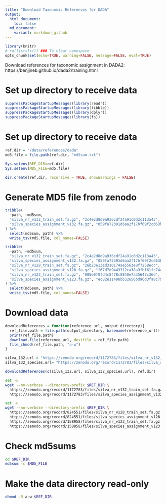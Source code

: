 ```yaml
---
title: "Download Taxonomic References for DADA"
output:
  html_document:
    toc: false
  md_document:
    variant: markdown_github
---
```


```r
library(knitr)
# rm(list=ls()) ### To clear namespace
opts_chunk$set(echo=TRUE, warning=FALSE, message=FALSE, eval=TRUE)
```

Download references for taxonomic assignment in DADA2:  https://benjjneb.github.io/dada2/training.html





# Set up directory to receive data
```r
suppressPackageStartupMessages(library(readr))
suppressPackageStartupMessages(library(tibble))
suppressPackageStartupMessages(library(dplyr))
suppressPackageStartupMessages(library(fs))
```

# Set up directory to receive data
```r
ref.dir = "/data/references/dada"
md5.file = file.path(ref.dir, "md5sum.txt")

Sys.setenv(REF_DIR=ref.dir)
Sys.setenv(MD5_FILE=md5.file)

dir.create(ref.dir, recursive = TRUE, showWarnings = FALSE)
```

# Generate MD5 file from zenodo
```r
tribble(
  ~path, ~md5sum,
  "silva_nr_v132_train_set.fa.gz", "2c4e2d8d9a936cdf24a91c0d2c113a43", 
  "silva_species_assignment_v132.fa.gz", "059fa72391d6aa2f17bf69f2cd63b8ea" 
) %>%
  select(md5sum, path) %>%
  write_tsv(md5.file, col_names=FALSE)
```

```r
tribble(
  ~path, ~md5sum,
  "silva_nr_v132_train_set.fa.gz", "2c4e2d8d9a936cdf24a91c0d2c113a43", 
  "silva_species_assignment_v132.fa.gz", "059fa72391d6aa2f17bf69f2cd63b8ea", 
  "silva_nr_v128_train_set.fa.gz", "26b23e13ed310174ae5563e8f7258ecc",
  "silva_species_assignment_v128.fa.gz", "f67d7d9443312ca38a9fbf61fc744ae4",
  "silva_nr_v123_train_set.fa.gz", "005e0f0fd4c8478c8840e7a35647c36d", 
  "silva_species_assignment_v123.fa.gz", "ec82e11498bb32656bd96d3fa8c79c76"
) %>%
  select(md5sum, path) %>%
  write_tsv(md5.file, col_names=FALSE)
```

# Download data

```r

downloadReferences = function(reference_url, output_directory){
  ref_file.path = file.path(output_directory, basename(reference_url))
  print(ref_file.path)
  download.file(reference_url, destfile = ref_file.path)
  file_chmod(ref_file.path, "a-w")
}

silva_132.url = "https://zenodo.org/record/1172783/files/silva_nr_v132_train_set.fa.gz"
silva_132_species.url= "https://zenodo.org/record/1172783/files/silva_species_assignment_v132.fa.gz"

downloadReferences(c(silva_132.url, silva_132_species.url), ref.dir)

```



```bash
set -u
wget --no-verbose --directory-prefix $REF_DIR \
  https://zenodo.org/record/1172783/files/silva_nr_v132_train_set.fa.gz \
  https://zenodo.org/record/1172783/files/silva_species_assignment_v132.fa.gz
```

```bash
set -u
wget --no-verbose --directory-prefix $REF_DIR \
  https://zenodo.org/record/824551/files/silva_nr_v128_train_set.fa.gz \
  https://zenodo.org/record/824551/files/silva_species_assignment_v128.fa.gz \
  https://zenodo.org/record/158958/files/silva_nr_v123_train_set.fa.gz \
  https://zenodo.org/record/158958/files/silva_species_assignment_v123.fa.gz
```

# Check md5sums
```bash
cd $REF_DIR
md5sum -c $MD5_FILE
```

# Make the data directory read-only
```bash
chmod -R a-w $REF_DIR
```

